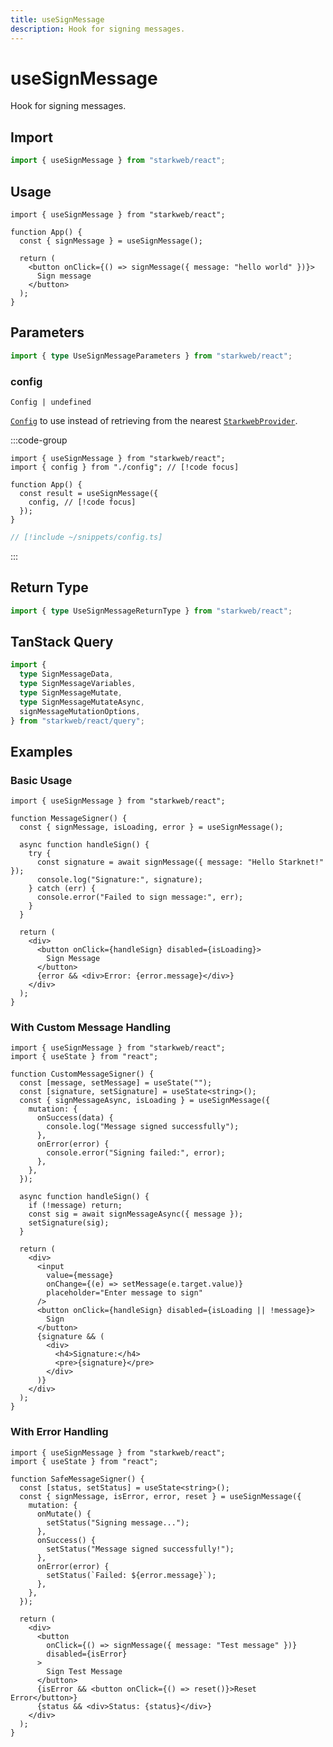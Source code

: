 ```yaml
---
title: useSignMessage
description: Hook for signing messages.
---
```


# useSignMessage

Hook for signing messages.

## Import

```ts
import { useSignMessage } from "starkweb/react";
```

## Usage

```tsx [index.tsx]
import { useSignMessage } from "starkweb/react";

function App() {
  const { signMessage } = useSignMessage();

  return (
    <button onClick={() => signMessage({ message: "hello world" })}>
      Sign message
    </button>
  );
}
```

## Parameters

```ts
import { type UseSignMessageParameters } from "starkweb/react";
```

### config

`Config | undefined`

[`Config`](/react/api/createConfig#config) to use instead of retrieving from the nearest [`StarkwebProvider`](/react/api/StarkwebProvider).

:::code-group

```tsx [index.tsx]
import { useSignMessage } from "starkweb/react";
import { config } from "./config"; // [!code focus]

function App() {
  const result = useSignMessage({
    config, // [!code focus]
  });
}
```

```ts [config.ts]
// [!include ~/snippets/config.ts]
```

:::


<MutationOptions
  mutate="signMessage"
  TError="SignMessageErrorType"
  TVariables="SignMessageVariables"
  TData="SignMessageData"
/>

## Return Type

```ts
import { type UseSignMessageReturnType } from "starkweb/react";
```


<MutationResult
  mutate="signMessage"
  TError="SignMessageErrorType"
  TVariables="SignMessageVariables"
  TData="SignMessageData"
/>

## TanStack Query

```ts
import {
  type SignMessageData,
  type SignMessageVariables,
  type SignMessageMutate,
  type SignMessageMutateAsync,
  signMessageMutationOptions,
} from "starkweb/react/query";
```

## Examples

### Basic Usage

```tsx [basic.tsx]
import { useSignMessage } from "starkweb/react";

function MessageSigner() {
  const { signMessage, isLoading, error } = useSignMessage();

  async function handleSign() {
    try {
      const signature = await signMessage({ message: "Hello Starknet!" });
      console.log("Signature:", signature);
    } catch (err) {
      console.error("Failed to sign message:", err);
    }
  }

  return (
    <div>
      <button onClick={handleSign} disabled={isLoading}>
        Sign Message
      </button>
      {error && <div>Error: {error.message}</div>}
    </div>
  );
}
```

### With Custom Message Handling

```tsx [custom-message.tsx]
import { useSignMessage } from "starkweb/react";
import { useState } from "react";

function CustomMessageSigner() {
  const [message, setMessage] = useState("");
  const [signature, setSignature] = useState<string>();
  const { signMessageAsync, isLoading } = useSignMessage({
    mutation: {
      onSuccess(data) {
        console.log("Message signed successfully");
      },
      onError(error) {
        console.error("Signing failed:", error);
      },
    },
  });

  async function handleSign() {
    if (!message) return;
    const sig = await signMessageAsync({ message });
    setSignature(sig);
  }

  return (
    <div>
      <input
        value={message}
        onChange={(e) => setMessage(e.target.value)}
        placeholder="Enter message to sign"
      />
      <button onClick={handleSign} disabled={isLoading || !message}>
        Sign
      </button>
      {signature && (
        <div>
          <h4>Signature:</h4>
          <pre>{signature}</pre>
        </div>
      )}
    </div>
  );
}
```

### With Error Handling

```tsx [error-handling.tsx]
import { useSignMessage } from "starkweb/react";
import { useState } from "react";

function SafeMessageSigner() {
  const [status, setStatus] = useState<string>();
  const { signMessage, isError, error, reset } = useSignMessage({
    mutation: {
      onMutate() {
        setStatus("Signing message...");
      },
      onSuccess() {
        setStatus("Message signed successfully!");
      },
      onError(error) {
        setStatus(`Failed: ${error.message}`);
      },
    },
  });

  return (
    <div>
      <button
        onClick={() => signMessage({ message: "Test message" })}
        disabled={isError}
      >
        Sign Test Message
      </button>
      {isError && <button onClick={() => reset()}>Reset Error</button>}
      {status && <div>Status: {status}</div>}
    </div>
  );
}
```
